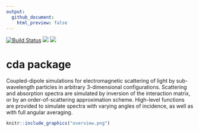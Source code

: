 ```yaml
---
output:
  github_document:
    html_preview: false
---
```


[![Build Status](https://travis-ci.org/baptiste/cda.png?branch=master)](https://travis-ci.org/baptiste/cda)
![](http://www.r-pkg.org/badges/version/cda)
![](http://cranlogs.r-pkg.org/badges/grand-total/cda)


# cda package

Coupled-dipole simulations for electromagnetic scattering of light by sub-wavelength particles in arbitrary 3-dimensional configurations. Scattering and absorption spectra are simulated by inversion of the interaction matrix, or by an order-of-scattering approximation scheme. High-level functions are provided to simulate spectra with varying angles of incidence, as well as with full angular averaging.

```r
knitr::include_graphics("overview.png")
```




